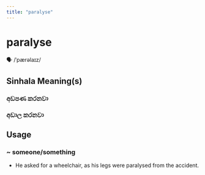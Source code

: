 ```yaml
---
title: "paralyse"
---
```


# paralyse

🗣️ /ˈpærəlaɪz/

## Sinhala Meaning(s)

### අඩපණ කරනවා
### අඩාල කරනවා

## Usage

### ~ someone/something

- He asked for a wheelchair, as his legs were paralysed from the accident.

